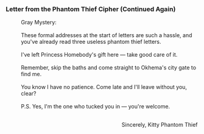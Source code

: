 ===Letter from the Phantom Thief Cipher (Continued Again)===
:Gray Mystery:
:<br />These formal addresses at the start of letters are such a hassle, and you've already read three useless phantom thief letters.
:<br />I've left Princess Homebody's gift here &mdash; take good care of it.
:<br />Remember, skip the baths and come straight to Okhema's city gate to find me.
:<br />You know I have no patience. Come late and I'll leave without you, clear?
:<br />P.S. Yes, I'm the one who tucked you in &mdash; you're welcome.
:<br /><div align="right">Sincerely, Kitty Phantom Thief</div>
